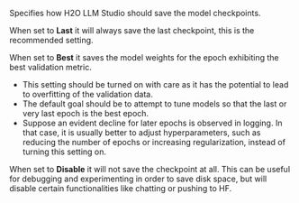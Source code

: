 Specifies how H2O LLM Studio should save the model checkpoints.

When set to **Last** it will always save the last checkpoint, this is the recommended setting.

When set to **Best** it saves the model weights for the epoch exhibiting the best validation metric.
- This setting should be turned on with care as it has the potential to lead to overfitting of the validation data. 
- The default goal should be to attempt to tune models so that the last or very last epoch is the best epoch.  
- Suppose an evident decline for later epochs is observed in logging. In that case, it is usually better to adjust hyperparameters, such as reducing the number of epochs or increasing regularization, instead of turning this setting on.

When set to **Disable** it will not save the checkpoint at all. This can be useful for debugging and experimenting in order to save disk space, but will disable certain functionalities like chatting or pushing to HF.